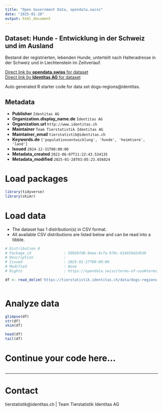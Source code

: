 ```yaml
---
title: "Open Government Data, opendata.swiss"
date: "2025-01-28"
output: html_document
---
```


## Dataset: Hunde - Entwicklung in der Schweiz und im Ausland

Bestand der registrierten, lebenden Hunde, unterteilt nach Halteradresse in der Schweiz und in Liechtenstein im Zeitverlauf. 

[Direct link by **opendata.swiss** for dataset](https://opendata.swiss/de/dataset/hunde-entwicklung-in-der-schweiz-und-im-ausland)<br>
[Direct link by **Identitas AG** for dataset](https://tierstatistik.identitas.ch/)

Auto generated R starter code for data set dogs-regions@identitas.

## Metadata

- **Publisher** `Identitas AG`
- **Organization.display_name.de** `Identitas AG`
- **Organization.url** `http://www.identitas.ch`
- **Maintainer** `Team Tierstatistik Identitas AG`
- **Maintainer_email** `tierstatistik@identitas.ch`
- **Keywords.de** `['populationsentwicklung', 'hunde', 'heimtiere', 'land']`
- **Issued** `2024-12-31T00:00:00`
- **Metadata_created** `2022-06-07T11:22:43.534135`
- **Metadata_modified** `2025-01-28T03:05:23.656824`


# Load packages

```r

library(tidyverse)
library(skimr)

```

# Load data

-   The dataset has 1 distribution(s) in CSV format.
-   All available CSV distributions are listed below and can be read into a tibble.

```r

# Distribution 0
# Package_id               : 50920fd8-9eee-4c7a-978c-616018d2d5d9
# Description              : 
# Issued                   : 2025-01-27T00:00:00
# Modified                 : None
# Rights                   : https://opendata.swiss/terms-of-use#terms_by

df <- read_delim('https://tierstatistik.identitas.ch/data/dogs-regions.csv')



```

# Analyze data

```r

glimpse(df)
str(df)
skim(df)

head(df)
tail(df)

```

# Continue your code here...

```r

```

------------------------------------------------------------------------

# Contact

tierstatistik@identitas.ch | Team Tierstatistik Identitas AG
